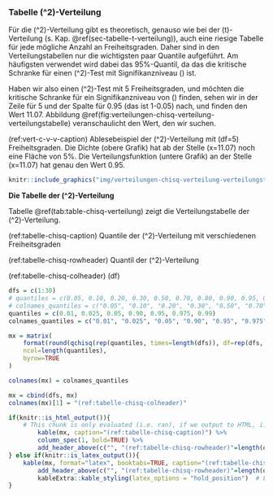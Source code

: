 ### Tabelle \(\chi^2\)-Verteilung {#sec-tabelle-chisq-verteilung}

Für die \(\chi^2\)-Verteilung gibt es theoretisch, genauso wie bei der \(t\)-Verteilung (s. Kap. \@ref(sec-tabelle-t-verteilung)), auch eine riesige Tabelle für jede mögliche Anzahl an Freiheitsgraden. Daher sind in den Verteilungstabellen nur die wichtigsten paar Quantile aufgeführt. Am häufigsten verwendet wird dabei das 95%-Quantil, da das die kritische Schranke für einen \(\chi^2\)-Test mit Signifikanzniveau \(\alpha=0.05\) ist.

Haben wir also einen \(\chi^2\)-Test mit 5 Freiheitsgraden, und möchten die kritische Schranke für ein Signifikanzniveau von \(\alpha=0.05\) finden, sehen wir in der Zeile für 5 und der Spalte für 0.95 (das ist 1-0.05) nach, und finden den Wert 11.07. Abbildung \@ref(fig:verteilungen-chisq-verteilung-verteilungstabelle) veranschaulicht den Wert, den wir suchen.

(ref:vert-c-v-v-caption) Ablesebeispiel der \(\chi^2\)-Verteilung mit \(df=5\) Freiheitsgraden. Die Dichte (obere Grafik) hat ab der Stelle \(x=11.07\) noch eine Fläche von 5%. Die Verteilungsfunktion (untere Grafik) an der Stelle \(x=11.07\) hat genau den Wert 0.95.

```r
knitr::include_graphics("img/verteilungen-chisq-verteilung-verteilungstabelle.png")
```


**Die Tabelle der \(\chi^2\)-Verteilung**

Tabelle \@ref(tab:table-chisq-verteilung) zeigt die Verteilungstabelle der \(\chi^2\)-Verteilung.

(ref:tabelle-chisq-caption) Quantile der \(\chi^2\)-Verteilung mit verschiedenen Freiheitsgraden

(ref:tabelle-chisq-rowheader) Quantil der \(\chi^2\)-Verteilung

(ref:tabelle-chisq-colheader) \(\downarrow df\)

```r
dfs = c(1:30)
# quantiles = c(0.05, 0.10, 0.20, 0.30, 0.50, 0.70, 0.80, 0.90, 0.95, 0.99, 0.999)
# colnames_quantiles = c("0.05", "0.10", "0.20", "0.30", "0.50", "0.70", "0.80", "0.90", "0.95", "0.99", "0.999")
quantiles = c(0.01, 0.025, 0.05, 0.90, 0.95, 0.975, 0.99)
colnames_quantiles = c("0.01", "0.025", "0.05", "0.90", "0.95", "0.975", "0.99")

mx = matrix(
    format(round(qchisq(rep(quantiles, times=length(dfs)), df=rep(dfs, each=length(quantiles))), 3), nsmall=3),
    ncol=length(quantiles),
    byrow=TRUE
)

colnames(mx) = colnames_quantiles

mx = cbind(dfs, mx)
colnames(mx)[1] = "(ref:tabelle-chisq-colheader)"
```

```r
if(knitr::is_html_output()){
    # This chunk is only evaluated (i.e. ran), if we output to HTML, i.e. gitbook or epub
        kable(mx, caption="(ref:tabelle-chisq-caption)") %>%
        column_spec(1, bold=TRUE) %>%
        add_header_above(c("", "(ref:tabelle-chisq-rowheader)"=length(quantiles)))
} else if(knitr::is_latex_output()){
    kable(mx, format="latex", booktabs=TRUE, caption="(ref:tabelle-chisq-caption)") %>%
        add_header_above(c("", "(ref:tabelle-chisq-rowheader)"=length(quantiles))) %>%
        kableExtra::kable_styling(latex_options = "hold_position")  # Latex's [h!]
}
```




